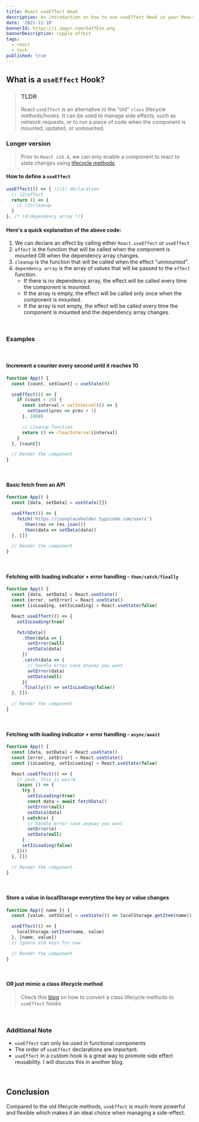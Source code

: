 ```yaml
---
title: React useEffect Hook 
description: An introduction on how to use useEffect Hook in your React application
date: '2021-11-10'
bannerId: https://i.imgur.com/SaIYEzo.png
bannerDescription: ripple effect
tags:
  - react
  - tech
published: true 
---
```


## What is a `useEffect` Hook?

> ### TLDR
> React `useEffect` is an alternative to the "old" `class` lifecycle methods/hooks.
> It can be used to manage side effects, such as network requests, or to run a piece of code when the component is mounted, updated, or unmounted.

### Longer version

> Prior to `React v16.8`, we can only enable a component
> to react to state changes using [lifecycle methods](https://reactjs.org/docs/state-and-lifecycle.html#adding-lifecycle-methods-to-a-class).

#### How to define a `useEffect`

```jsx
useEffect(() => { //(1) declaration
  // (2)effect
  return () => {
    // (3)cleanup 
  }
}, /* (4)dependency array */)
```

#### Here's a quick explanation of the above code:

1. We can declare an effect by calling either `React.useEffect` or `useEffect`
2. `effect` is the function that will be called when the component is mounted
OR when the dependency array changes.
3. `cleanup` is the function that will be called when the effect "unmounted".
4. `dependency array` is the array of values that will be passed to the `effect` function.
    - If there is no dependency array, the effect will be called every time the component is mounted.
    - If the array is empty, the effect will be called only once when the component is mounted.
    - If the array is not empty, the effect will be called every time the component is mounted and the dependency array changes.

<br />

### Examples

<br />

#### Increment a counter every second until it reaches 10
```jsx codePenID=JjyBPeO
function App() {
  const [count, setCount] = useState(0)

  useEffect(() => {
    if (count < 10) {
      const interval = setInterval(() => {
        setCount(prev => prev + 1)
      }, 1000)

      // cleanup function
      return () => clearInterval(interval)
    }
  }, [count])

  // Render the component
}
```

<br />

#### Basic fetch from an API
```jsx codePenID=qBXKBeB
function App() {
  const [data, setData] = useState([])

  useEffect(() => {
    fetch('https://jsonplaceholder.typicode.com/users')
      .then(res => res.json())
      .then(data => setData(data))
  }, [])

  // Render the component
}
```

<br />

#### Fetching with loading indicator + error handling - `then/catch/finally`
```jsx codePenID=WNEgqBw
function App() {
  const [data, setData] = React.useState()
  const [error, setError] = React.useState()
  const [isLoading, setIsLoading] = React.useState(false)

  React.useEffect(() => {
    setIsLoading(true)

    fetchData()
      .then(data => {
        setError(null)
        setData(data)
      })
      .catch(data => {
        // handle error case anyway you want
        setError(data)
        setData(null)
      })
      .finally(() => setIsLoading(false))
  }, [])

  // Render the component
}
```

<br />

#### Fetching with loading indicator + error handling - `async/await`
```jsx codePenID=jOLvgqB
function App() {
  const [data, setData] = React.useState()
  const [error, setError] = React.useState()
  const [isLoading, setIsLoading] = React.useState(false)

  React.useEffect(() => {
    // yeah, this is weird
    (async () => {
      try {
        setIsLoading(true)
        const data = await fetchData()
        setError(null)
        setData(data)
      } catch(e) {
        // handle error case anyway you want
        setError(e)
        setData(null)
      }
      setIsLoading(false)
    })()
  }, [])

  // Render the component
}
```

<br />

#### Store a value in localStorage everytime the key or value changes
```jsx codePenID=vYJaBPV
function App({ name }) {
  const [value, setValue] = useState(() => localStorage.getItem(name))

  useEffect(() => {
    localStorage.setItem(name, value)
  }, [name, value])
  // Ignore old keys for now

  // Render the component
}
```

<br />

#### OR just mimic a class lifecycle method

> Check this [blog](https://carlogino.cc/blog/react-usestate-callback-function) on how to
convert a class lifecycle methods to `useEffect` hooks

<br />

### Additional Note
- `useEffect` can only be used in functional components
- The order of `useEffect` declarations are important.
- `useEffect` in a custom hook is a great way to promote side effect reusability. I will discuss this in another blog.

<br />

## Conclusion
Compared to the old lifecycle methods, `useEffect` is much more powerful and flexible which makes
it an ideal choice when managing a side-effect.

